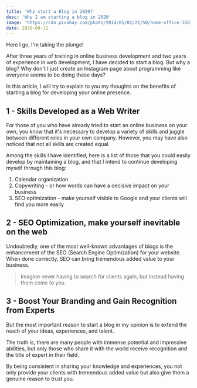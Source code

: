 ```yaml
---
title: 'Why start a Blog in 2020?'
desc: 'Why I am starting a blog in 2020'
image: 'https://cdn.pixabay.com/photo/2014/05/02/21/50/home-office-336378_1280.jpg'
date: 2020-09-11
---
```


Here I go, I'm taking the plunge!

After three years of training in online business development and two years of experience in web development, I have decided to start a blog. But why a blog? Why don't I just create an Instagram page about programming like everyone seems to be doing these days?

In this article, I will try to explain to you my thoughts on the benefits of starting a blog for developing your online presence.

## 1 - Skills Developed as a Web Writer

For those of you who have already tried to start an online business on your own, you know that it's necessary to develop a variety of skills and juggle between different roles in your own company. However, you may have also noticed that not all skills are created equal.

Among the skills I have identified, here is a list of those that you could easily develop by maintaining a blog, and that I intend to continue developing myself through this blog:

1. Calendar organization
2. Copywriting - or how words can have a decisive impact on your business
3. SEO optimization - make yourself visible to Google and your clients will find you more easily

## 2 - SEO Optimization, make yourself inevitable on the web

Undoubtedly, one of the most well-known advantages of blogs is the enhancement of the SEO (Search Engine Optimization) for your website. When done correctly, SEO can bring tremendous added value to your business.

> Imagine never having to search for clients again, but instead having them come to you.

## 3 - Boost Your Branding and Gain Recognition from Experts

But the most important reason to start a blog in my opinion is to extend the reach of your ideas, experiences, and talent.

The truth is, there are many people with immense potential and impressive abilities, but only those who share it with the world receive recognition and the title of expert in their field.

By being consistent in sharing your knowledge and experiences, you not only provide your clients with tremendous added value but also give them a genuine reason to trust you.

<NewsLetter />
